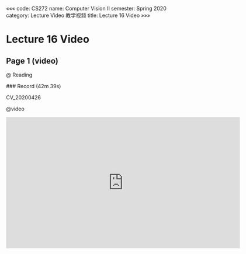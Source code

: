 «««
code: CS272
name: Computer Vision II
semester: Spring 2020
category: Lecture Video 教学视频
title: Lecture 16 Video
»»»

# Lecture 16 Video

## Page 1 (video)

@ Reading

<div class="markdown-body">
### Record (42m 39s)

CV_20200426
</div>

@video

<iframe src="https://sbbrisk.com/e/aam9rt0u5rn9.html" frameborder=0 marginwidth=0 marginheight=0 scrolling=no width=640 height=360 allowfullscreen></iframe>
